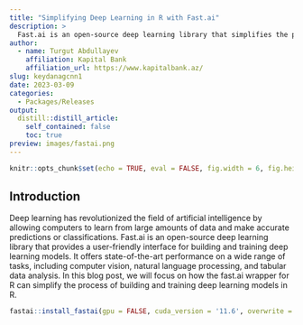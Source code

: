 ```yaml
---
title: "Simplifying Deep Learning in R with Fast.ai"
description: >
  Fast.ai is an open-source deep learning library that simplifies the process of building and training advanced models for tasks such as computer vision, natural language processing, and tabular data analysis. The library offers a user-friendly interface and powerful tools to achieve state-of-the-art performance. The fast.ai wrapper provides seamless integration with an R environment, allowing users to leverage fast.ai's capabilities and build deep learning models easily. 
author:
  - name: Turgut Abdullayev
    affiliation: Kapital Bank
    affiliation_url: https://www.kapitalbank.az/
slug: keydanagcnn1
date: 2023-03-09
categories:
  - Packages/Releases
output:
  distill::distill_article:
    self_contained: false
    toc: true
preview: images/fastai.png
---
```


```r
knitr::opts_chunk$set(echo = TRUE, eval = FALSE, fig.width = 6, fig.height = 6)
```


## Introduction

Deep learning has revolutionized the field of artificial intelligence by allowing computers to learn from large amounts of data and make accurate predictions or classifications. Fast.ai is an open-source deep learning library that provides a user-friendly interface for building and training deep learning models. It offers state-of-the-art performance on a wide range of tasks, including computer vision, natural language processing, and tabular data analysis. In this blog post, we will focus on how the fast.ai wrapper for R can simplify the process of building and training deep learning models in R. 

```r
fastai::install_fastai(gpu = FALSE, cuda_version = '11.6', overwrite = FALSE)
```




